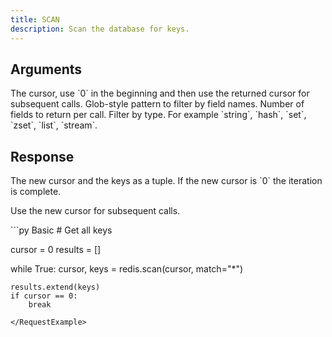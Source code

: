```yaml
---
title: SCAN
description: Scan the database for keys.
---
```


## Arguments
<ParamField body="cursor" type="int" required>
  The cursor, use `0` in the beginning and then use the returned cursor for subsequent calls.
</ParamField>

<ParamField body="match" type="str" required>
  Glob-style pattern to filter by field names.
</ParamField>
<ParamField body="count" type="int" required>
  Number of fields to return per call.
</ParamField>
<ParamField body="type" type="str">
  Filter by type.
  For example `string`, `hash`, `set`, `zset`, `list`, `stream`.
</ParamField>

## Response

<ResponseField type="Tuple[int, List[str]]" required>
  The new cursor and the keys as a tuple.
  If the new cursor is `0` the iteration is complete.

  Use the new cursor for subsequent calls.
</ResponseField>

<RequestExample>
```py Basic
# Get all keys

cursor = 0
results = []

while True:
    cursor, keys = redis.scan(cursor, match="*")

    results.extend(keys)
    if cursor == 0:
        break
```
</RequestExample>
